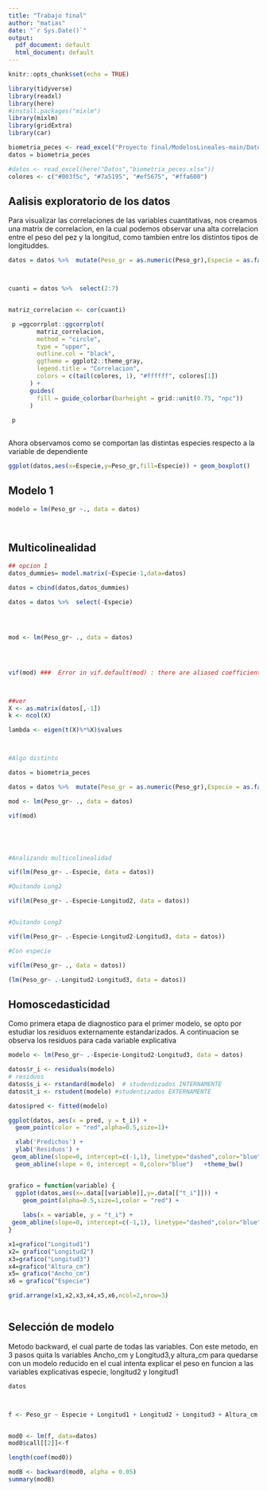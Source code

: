 ```yaml
---
title: "Trabajo final"
author: "matias"
date: "`r Sys.Date()`"
output:
  pdf_document: default
  html_document: default
---
```


```r
knitr::opts_chunk$set(echo = TRUE)
```

```r

library(tidyverse)
library(readxl)
library(here)
#install.packages("mixlm")
library(mixlm)
library(gridExtra)
library(car)


```

```r

biometria_peces <- read_excel("Proyecto final/ModelosLineales-main/Datos/biometria_peces.xlsx")
datos = biometria_peces

#datos <- read_excel(here("Datos","biometria_peces.xlsx"))
colores <- c("#003f5c", "#7a5195", "#ef5675", "#ffa600")
```

## Aalisis exploratorio de los datos

Para visualizar las correlaciones de las variables cuantitativas, nos creamos una matrix de correlacion, en la cual podemos observar una alta correlacion entre el peso del pez y la longitud, como tambien entre los distintos tipos de longituddes.

```r

datos = datos %>%  mutate(Peso_gr = as.numeric(Peso_gr),Especie = as.factor(Especie) )



cuanti = datos %>%  select(2:7) 


matriz_correlacion <- cor(cuanti) 

 p =ggcorrplot::ggcorrplot(
        matriz_correlacion,
        method = "circle", 
        type = "upper",
        outline.col = "black",
        ggtheme = ggplot2::theme_gray,
        legend.title = "Correlacion",
        colors = c(tail(colores, 1), "#ffffff", colores[1])
      ) + 
      guides(
        fill = guide_colorbar(barheight = grid::unit(0.75, "npc"))
      )
 
 p
 
```

Ahora observamos como se comportan las distintas especies respecto a la variable de dependiente

```r

ggplot(datos,aes(x=Especie,y=Peso_gr,fill=Especie)) + geom_boxplot()
```

## Modelo 1 


```r

modelo = lm(Peso_gr ~., data = datos)




```


## Multicolinealidad

```r
## opcion 1 
datos_dummies= model.matrix(~Especie-1,data=datos)

datos = cbind(datos,datos_dummies)

datos = datos %>%  select(-Especie)




mod <- lm(Peso_gr~ ., data = datos)




vif(mod) ###  Error in vif.default(mod) : there are aliased coefficients in the model  



##ver
X <- as.matrix(datos[,-1])
k <- ncol(X)

lambda <- eigen(t(X)%*%X)$values



#Algo distinto

datos = biometria_peces

datos = datos %>%  mutate(Peso_gr = as.numeric(Peso_gr),Especie = as.factor(Especie)  )

mod <- lm(Peso_gr~ ., data = datos)

vif(mod)





#Analizando multicolinealidad

vif(lm(Peso_gr~ .-Especie, data = datos))

#Quitando Long2

vif(lm(Peso_gr~ .-Especie-Longitud2, data = datos))


#Quitando Long3

vif(lm(Peso_gr~ .-Especie-Longitud2-Longitud3, data = datos))

#Con especie

vif(lm(Peso_gr~ ., data = datos))

(lm(Peso_gr~ .-Longitud2-Longitud3, data = datos))

```


## Homoscedasticidad 

Como primera etapa de diagnostico para el primer modelo, se opto por estudiar los residuos externamente estandarizados. A continuacion se observa los residuos para cada variable explicativa
```r

modelo <- lm(Peso_gr~ .-Especie-Longitud2-Longitud3, data = datos)

datos$r_i <- residuals(modelo)  
# residuos
datos$s_i <- rstandard(modelo)  # studendizados INTERNAMENTE
datos$t_i <- rstudent(modelo) #studentizados EXTERNAMENTE 

datos$pred <- fitted(modelo)

ggplot(datos, aes(x = pred, y = t_i)) + 
  geom_point(color = "red",alpha=0.5,size=1)+

  xlab('Predichos') +
  ylab('Residuos') +
 geom_abline(slope=0, intercept=c(-1,1), linetype="dashed",color="blue")+
  geom_abline(slope = 0, intercept = 0,color="blue")   +theme_bw()



```
```r

grafico = function(variable) {
  ggplot(datos,aes(x=.data[[variable]],y=.data[["t_i"]])) +
    geom_point(alpha=0.5,size=1,color = "red") +
  
    labs(x = variable, y = "t_i") + 
 geom_abline(slope=0, intercept=c(-1,1), linetype="dashed",color="blue") +  geom_abline(slope = 0, intercept = 0,color="blue")   +theme_bw()
}

x1=grafico("Longitud1")
x2= grafico("Longitud2")
x3=grafico("Longitud3")
x4=grafico("Altura_cm")
x5= grafico("Ancho_cm")
x6 = grafico("Especie")

grid.arrange(x1,x2,x3,x4,x5,x6,ncol=2,nrow=3)



```



## Selección de modelo

Metodo backward, el cual parte de todas las variables. 
Con este metodo, en 3 pasos quita ls variables Ancho_cm y Longitud3,y altura_cm  para quedarse con un modelo reducido en el cual intenta explicar el peso en funcion a las variables explicativas especie, longitud2 y longitud1 
```r
datos



f <- Peso_gr ~ Especie + Longitud1 + Longitud2 + Longitud3 + Altura_cm + Ancho_cm


mod0 <- lm(f, data=datos)
mod0$call[[2]]<-f

length(coef(mod0))

modB <- backward(mod0, alpha = 0.05)
summary(modB)




```

